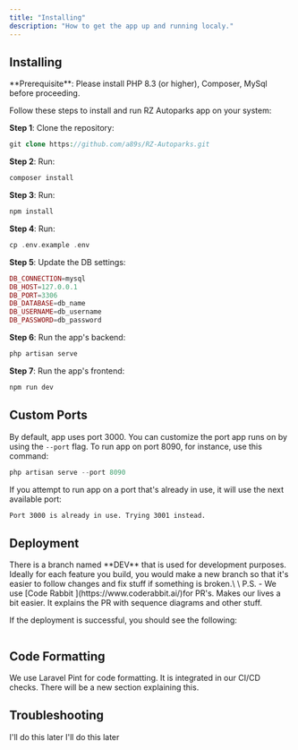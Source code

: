 ```yaml
---
title: "Installing"
description: "How to get the app up and running localy."
---
```


## Installing
<Info>
  **Prerequisite**: Please install PHP 8.3 (or higher), Composer, MySql before proceeding.
</Info>

Follow these steps to install and run RZ Autoparks app on your system:

**Step 1**: Clone the repository:

```php
git clone https://github.com/a89s/RZ-Autoparks.git
```

**Step 2**: Run:

```php
composer install
```

**Step 3**: Run:

```php
npm install
```

**Step 4**: Run:

```php
cp .env.example .env
```

**Step 5**: Update the DB settings:

```php
DB_CONNECTION=mysql
DB_HOST=127.0.0.1
DB_PORT=3306
DB_DATABASE=db_name
DB_USERNAME=db_username
DB_PASSWORD=db_password
```

**Step 6**: Run the app's backend:

```php
php artisan serve
```

**Step 7**: Run the app's frontend:

```php
npm run dev
```

## Custom Ports

By default, app uses port 3000. You can customize the port app runs on by using the `--port` flag. To run app on port 8090, for instance, use this command:

```php
php artisan serve --port 8090
```

If you attempt to run app on a port that's already in use, it will use the next available port:

```md
Port 3000 is already in use. Trying 3001 instead.
```

## Deployment

<Tip>
  There is a branch named **DEV** that is used for development purposes. Ideally for each feature you build, you would make a new branch so that it's easier to follow changes and fix stuff if something is broken.\
  \
  P.S. - We use [Code Rabbit ](https://www.coderabbit.ai/)for PR's. Makes our lives a bit easier. It explains the PR with sequence diagrams and other stuff.
</Tip>

If the deployment is successful, you should see the following:

<Frame>
  <img
    src="/coderabbit.webp"
    style={{ borderRadius:"0.5rem" }}
    alt=""
    title=""
  />
</Frame>

## Code Formatting

We use Laravel Pint for code formatting. It is integrated in our CI/CD checks. There will be a new section explaining this.

## Troubleshooting

<AccordionGroup>
  <Accordion title="Something" icon="gear" iconType="regular">
    I'll do this later
  </Accordion>
  <Accordion title="Easy fix" icon="stars" iconType="regular">
    I'll do this later
  </Accordion>
</AccordionGroup>
